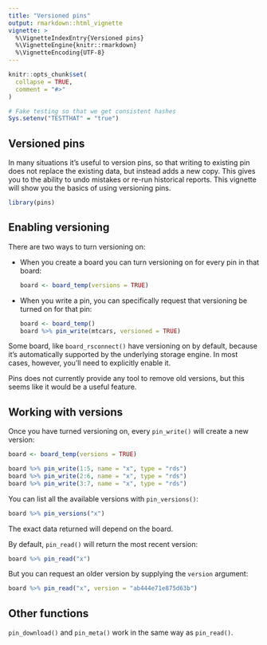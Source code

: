 ```yaml
---
title: "Versioned pins"
output: rmarkdown::html_vignette
vignette: >
  %\VignetteIndexEntry{Versioned pins}
  %\VignetteEngine{knitr::rmarkdown}
  %\VignetteEncoding{UTF-8}
---
```


```r
knitr::opts_chunk$set(
  collapse = TRUE,
  comment = "#>"
)

# Fake testing so that we get consistent hashes
Sys.setenv("TESTTHAT" = "true")
```

## Versioned pins

In many situations it's useful to version pins, so that writing to existing pin does not replace the existing data, but instead adds a new copy.
This gives you to the ability to undo mistakes or re-run historical reports.
This vignette will show you the basics of using versioning pins.

```r
library(pins)
```

## Enabling versioning

There are two ways to turn versioning on:

-   When you create a board you can turn versioning on for every pin in that board:

    ```r
    board <- board_temp(versions = TRUE)
    ```

-   When you write a pin, you can specifically request that versioning be turned on for that pin:

    ```r
    board <- board_temp()
    board %>% pin_write(mtcars, versioned = TRUE)
    ```

Some board, like `board_rsconnect()` have versioning on by default, because it's automatically supported by the underlying storage engine.
In most cases, however, you'll need to explicitly enable it.

Pins does not currently provide any tool to remove old versions, but this seems like it would be a useful feature.

## Working with versions

Once you have turned versioning on, every `pin_write()` will create a new version:

```r
board <- board_temp(versions = TRUE)

board %>% pin_write(1:5, name = "x", type = "rds")
board %>% pin_write(2:6, name = "x", type = "rds")
board %>% pin_write(3:7, name = "x", type = "rds")
```

You can list all the available versions with `pin_versions()`:

```r
board %>% pin_versions("x")
```

The exact data returned will depend on the board.

By default, `pin_read()` will return the most recent version:

```r
board %>% pin_read("x")
```

But you can request an older version by supplying the `version` argument:

```r
board %>% pin_read("x", version = "ab444e71e875d63b")
```

## Other functions

`pin_download()` and `pin_meta()` work in the same way as `pin_read()`.
